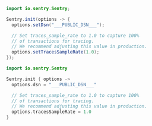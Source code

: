 <SignInNote />

```java {tabTitle: Java}
import io.sentry.Sentry;

Sentry.init(options -> {
  options.setDsn("___PUBLIC_DSN___");

  // Set traces_sample_rate to 1.0 to capture 100%
  // of transactions for tracing.
  // We recommend adjusting this value in production.
  options.setTracesSampleRate(1.0);
});
```

```kotlin {tabTitle: Kotlin}
import io.sentry.Sentry

Sentry.init { options ->
  options.dsn = "___PUBLIC_DSN___"

  // Set traces_sample_rate to 1.0 to capture 100%
  // of transactions for tracing.
  // We recommend adjusting this value in production.
  options.tracesSampleRate = 1.0
}
```
